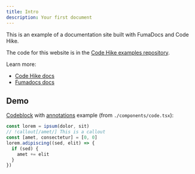 ```yaml
---
title: Intro
description: Your first document
---
```


This is an example of a documentation site built with FumaDocs and Code Hike.

The code for this website is in the [Code Hike examples repository](https://github.com/code-hike/examples/tree/main/with-fumadocs).

Learn more:

- [Code Hike docs](https://v1.codehike.org/docs)
- [Fumadocs docs](https://fumadocs.vercel.app)

## Demo

[Codeblock](https://v1.codehike.org/docs/concepts/code) with [annotations](https://v1.codehike.org/docs/concepts/annotations) example (from `./components/code.tsx`):

```js
const lorem = ipsum(dolor, sit)
// !callout[/amet/] This is a callout
const [amet, consectetur] = [0, 0]
lorem.adipiscing((sed, elit) => {
  if (sed) {
    amet += elit
  }
})
```
